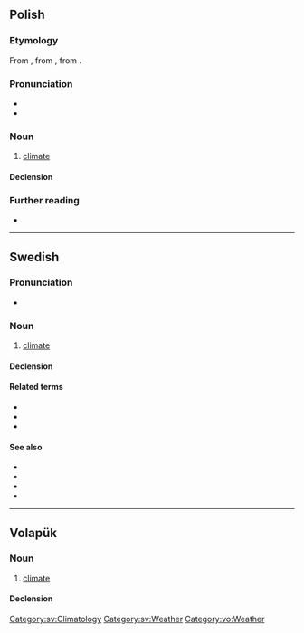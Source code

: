 {{also|klímat}}
==Polish==

===Etymology===
From {{bor|pl|fr|climat}}, from {{der|pl|la|clima}}, from {{der|pl|grc|κλίμα}}.

===Pronunciation===
* {{pl-IPA}}
* {{audio|pl|Pl-klimat.ogg|Audio}}

===Noun===
{{pl-noun|m-in}}

# {{lb|pl|climatology}} [[climate]]

====Declension====
{{pl-decl-noun-m-in}}

===Further reading===
* {{R:PWN}}

{{c|pl|Weather}}

----

==Swedish==

===Pronunciation===
* {{audio|sv|Sv-klimat.ogg|Audio}}

===Noun===
{{sv-noun|n}}

# [[climate]]

====Declension====
{{sv-infl-noun-n-zero}}

====Related terms====
* {{l|sv|klimatförändring}}
* {{l|sv|klimatpåverkan}}
* {{l|sv|klimatskeptiker}}

====See also====
* {{l|sv|global}}
* {{l|sv|klematis}}
* {{l|sv|uppvärmning}}
* {{l|sv|väder}}

[[Category:sv:Climatology]]
[[Category:sv:Weather]]

----

==Volapük==

===Noun===
{{vo-noun}}

# [[climate]]

====Declension====
{{vo-decl-noun}}

[[Category:vo:Weather]]